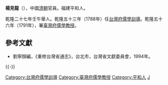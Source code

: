 '''楊見龍'''（{{bd|?||?|}}），中國[[清朝|清朝]]官員。福建平和人。

乾隆二十七年壬午舉人。乾隆五十三年（1788年）任[[台灣府儒學訓導|台灣府儒學訓導]]。乾隆五十六年（1791年），署[[臺灣府儒學教授|臺灣府儒學教授]]。

==參考文獻==
*劉寧顏編，《重修台灣省通志》，台北市，台灣省文獻委員會，1994年。

{{-}}
{{start box}}
{{s-off}}
{{Succession box|[[陳鼐_(臺灣府儒學訓導)|陳鼐]]|[[柯其暉|柯其暉]]|[[臺灣府|臺灣府]][[台灣府儒學訓導|儒學訓導]]|<small>乾隆五十三年（1788年）上任</small>}}
{{Succession box|[[沈鴻儒|沈鴻儒]]|[[游光纘|游光纘]]|[[臺灣府|臺灣府]][[臺灣府儒學教授|儒學教授]]|<small>乾隆五十六年（1791年）署任</small>}}
{{end box}}
{{DEFAULTSORT:Yang楊}}
[[Category:台灣府儒學訓導|Category:台灣府儒學訓導]]
[[Category:臺灣府儒學教授|Category:臺灣府儒學教授]]
[[Category:平和人|Category:平和人]]
[[Category:楊姓|J]]